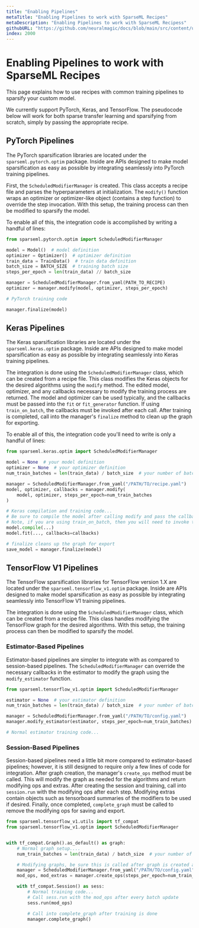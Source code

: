 ```yaml
---
title: "Enabling Pipelines"
metaTitle: "Enabling Pipelines to work with SparseML Recipes"
metaDescription: "Enabling Pipelines to work with SparseML Recipess"
githubURL: "https://github.com/neuralmagic/docs/blob/main/src/content/user-guide/recipes/enabling.mdx"
index: 2000
---
```


# Enabling Pipelines to work with SparseML Recipes

This page explains how to use recipes with common training pipelines to sparsify your custom model.

We currently support PyTorch, Keras, and TensorFlow. The pseudocode below will work for both sparse transfer learning and sparsifying from scratch,
simply by passing the appropriate recipe.

## PyTorch Pipelines

The PyTorch sparsification libraries are located under the `sparseml.pytorch.optim` package.
Inside are APIs designed to make model sparsification as easy as possible by integrating seamlessly into PyTorch training pipelines.

First, the `ScheduledModifierManager` is created. This class accepts a recipe file and parses the hyperparameters at initialization.
The `modify()` function wraps an optimizer or optimizer-like object (contains a step function) to override the step invocation.
With this setup, the training process can then be modified to sparsify the model.

To enable all of this, the integration code is accomplished by writing a handful of lines:

```python
from sparseml.pytorch.optim import ScheduledModifierManager

model = Model()  # model definition
optimizer = Optimizer()  # optimizer definition
train_data = TrainData()  # train data definition
batch_size = BATCH_SIZE  # training batch size
steps_per_epoch = len(train_data) // batch_size

manager = ScheduledModifierManager.from_yaml(PATH_TO_RECIPE)
optimizer = manager.modify(model, optimizer, steps_per_epoch)

# PyTorch training code

manager.finalize(model)
```

## Keras Pipelines

The Keras sparsification libraries are located under the `sparseml.keras.optim` package.
Inside are APIs designed to make model sparsification as easy as possible by integrating seamlessly into Keras training pipelines.

The integration is done using the `ScheduledModifierManager` class, which can be created from a recipe file.
This class modifies the Keras objects for the desired algorithms using the `modify` method.
The edited model, optimizer, and any callbacks necessary to modify the training process are returned.
The model and optimizer can be used typically, and the callbacks must be passed into the `fit` or `fit_generator` function.
If using `train_on_batch`, the callbacks must be invoked after each call.
After training is completed, call into the manager's `finalize` method to clean up the graph for exporting.

To enable all of this, the integration code you'll need to write is only a handful of lines:

```python
from sparseml.keras.optim import ScheduledModifierManager

model = None  # your model definition
optimizer = None  # your optimizer definition
num_train_batches = len(train_data) / batch_size  # your number of batches per training epoch

manager = ScheduledModifierManager.from_yaml("/PATH/TO/recipe.yaml")
model, optimizer, callbacks = manager.modify(
    model, optimizer, steps_per_epoch=num_train_batches
)

# Keras compilation and training code...
# Be sure to compile the model after calling modify and pass the callbacks into the fit or fit_generator function.
# Note, if you are using train_on_batch, then you will need to invoke the callbacks after every step.
model.compile(...)
model.fit(..., callbacks=callbacks)

# finalize cleans up the graph for export
save_model = manager.finalize(model)
```

## TensorFlow V1 Pipelines

The TensorFlow sparsification libraries for TensorFlow version 1.X are located under the `sparseml.tensorflow_v1.optim` package.
Inside are APIs designed to make model sparsification as easy as possible by integrating seamlessly into TensorFlow V1 training pipelines.

The integration is done using the `ScheduledModifierManager` class, which can be created from a recipe file.
This class handles modifying the TensorFlow graph for the desired algorithms.
With this setup, the training process can then be modified to sparsify the model.

### Estimator-Based Pipelines

Estimator-based pipelines are simpler to integrate with as compared to session-based pipelines.
The `ScheduledModifierManager` can override the necessary callbacks in the estimator to modify the graph using the `modify_estimator` function.

```python
from sparseml.tensorflow_v1.optim import ScheduledModifierManager

estimator = None  # your estimator definition
num_train_batches = len(train_data) / batch_size  # your number of batches per training epoch

manager = ScheduledModifierManager.from_yaml("/PATH/TO/config.yaml")
manager.modify_estimator(estimator, steps_per_epoch=num_train_batches)

# Normal estimator training code...
```

### Session-Based Pipelines

Session-based pipelines need a little bit more compared to estimator-based pipelines; however,
it is still designed to require only a few lines of code for integration.
After graph creation, the manager's `create_ops` method must be called.
This will modify the graph as needed for the algorithms and return modifying ops and extras.
After creating the session and training, call into `session.run` with the modifying ops after each step.
Modifying extras contain objects such as tensorboard summaries of the modifiers to be used if desired.
Finally, once completed, `complete_graph` must be called to remove the modifying ops for saving and export.

```python
from sparseml.tensorflow_v1.utils import tf_compat
from sparseml.tensorflow_v1.optim import ScheduledModifierManager


with tf_compat.Graph().as_default() as graph:
    # Normal graph setup....
    num_train_batches = len(train_data) / batch_size  # your number of batches per training epoch

    # Modifying graphs, be sure this is called after graph is created and before session is created
    manager = ScheduledModifierManager.from_yaml("/PATH/TO/config.yaml")
    mod_ops, mod_extras = manager.create_ops(steps_per_epoch=num_train_batches)

    with tf_compat.Session() as sess:
        # Normal training code...
        # Call sess.run with the mod_ops after every batch update
        sess.run(mod_ops)

        # Call into complete_graph after training is done
        manager.complete_graph()
```
